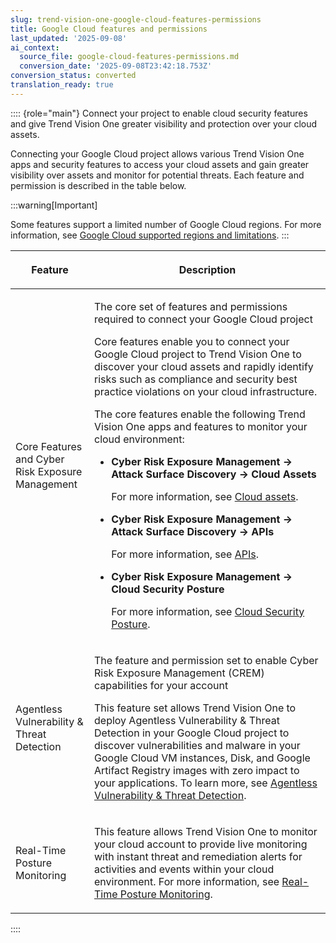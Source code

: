 ```yaml
---
slug: trend-vision-one-google-cloud-features-permissions
title: Google Cloud features and permissions
last_updated: '2025-09-08'
ai_context:
  source_file: google-cloud-features-permissions.md
  conversion_date: '2025-09-08T23:42:18.753Z'
conversion_status: converted
translation_ready: true
---
```


:::: {role="main"}
Connect your project to enable cloud security features and give Trend Vision One greater visibility and protection over your cloud assets.

Connecting your Google Cloud project allows various Trend Vision One apps and security features to access your cloud assets and gain greater visibility over assets and monitor for potential threats. Each feature and permission is described in the table below.

:::warning[Important]

Some features support a limited number of Google Cloud regions. For more information, see [Google Cloud supported regions and limitations](google-supported-regions.mdx).
:::

<table>
<colgroup>
<col style="width: 25%" />
<col style="width: 75%" />
</colgroup>
<thead>
<tr>
<th><p>Feature</p></th>
<th><p>Description</p></th>
</tr>
</thead>
<tbody>
<tr>
<td><p>Core Features and Cyber Risk Exposure Management</p></td>
<td><p>The core set of features and permissions required to connect your Google Cloud project</p>
<p>Core features enable you to connect your Google Cloud project to Trend Vision One to discover your cloud assets and rapidly identify risks such as compliance and security best practice violations on your cloud infrastructure.</p>
<p>The core features enable the following Trend Vision One apps and features to monitor your cloud environment:</p>
<ul>
<li><p><strong>Cyber Risk Exposure Management → Attack Surface Discovery → Cloud Assets</strong></p>
<p>For more information, see <a href="trend-vision-one-cloud-assets">Cloud assets</a>.</p></li>
<li><p><strong>Cyber Risk Exposure Management → Attack Surface Discovery → APIs</strong></p>
<p>For more information, see <a href="trend-vision-one-apis">APIs</a>.</p></li>
<li><p><strong>Cyber Risk Exposure Management → Cloud Security Posture</strong></p>
<p>For more information, see <a href="trend-vision-one-cloud-posture">Cloud Security Posture</a>.</p></li>
</ul></td>
</tr>
<tr>
<td><p>Agentless Vulnerability &amp; Threat Detection</p></td>
<td><p>The feature and permission set to enable Cyber Risk Exposure Management (CREM) capabilities for your account</p>
<p>This feature set allows Trend Vision One to deploy Agentless Vulnerability &amp; Threat Detection in your Google Cloud project to discover vulnerabilities and malware in your Google Cloud VM instances, Disk, and Google Artifact Registry images with zero impact to your applications. To learn more, see <a href="trend-vision-one-agentless-vulnerability-threat">Agentless Vulnerability &amp; Threat Detection</a>.</p></td>
</tr>
<tr>
<td><p>Real-Time Posture Monitoring</p></td>
<td><p>This feature allows Trend Vision One to monitor your cloud account to provide live monitoring with instant threat and remediation alerts for activities and events within your cloud environment. For more information, see <a href="trend-vision-one-real-time-threat-monitoring">Real-Time Posture Monitoring</a>.</p></td>
</tr>
</tbody>
</table>
::::
